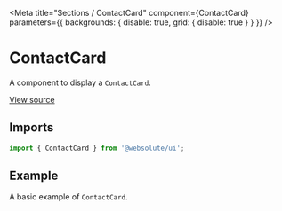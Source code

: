 
<Meta
  title="Sections / ContactCard"
  component={ContactCard}
  parameters={{ backgrounds: { disable: true, grid: { disable: true } } }}
/>

# ContactCard

A component to display a `ContactCard`.

[View source](https://github.com/actarian/design-system/tree/main/src/ui/sections/contact-card)

## Imports

```js
import { ContactCard } from '@websolute/ui';
```

## Example

A basic example of `ContactCard`.

<Canvas>
  <Story name="ContactCard">
    <Grid.Row columnGap="1rem" rowGap="1rem" margin="2rem">
      <Grid sm={6} md={4} lg={3}>
        <ContactCard item={ContactCardDefaults.item} height="100%" />
      </Grid>
    </Grid.Row>
  </Story>
</Canvas>
